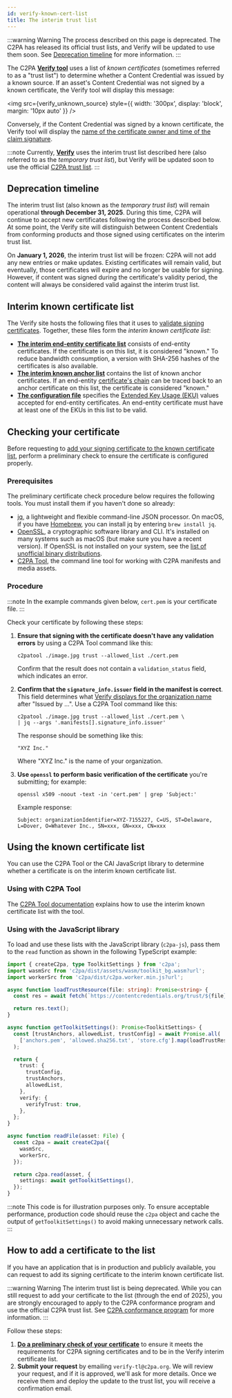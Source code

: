 ```yaml
---
id: verify-known-cert-list
title: The interim trust list
---
```



:::warning Warning
The process described on this page is deprecated. The C2PA has released its official trust lists, and Verify will be updated to use them soon. See [Deprecation timeline](#deprecation-timeline) for more information.
:::

The C2PA **[Verify tool](https://contentcredentials.org/verify)** uses a list of _known certificates_ (sometimes referred to as a "trust list") to determine whether a Content Credential was issued by a known source. If an asset's Content Credential was not signed by a known certificate, the Verify tool will display this message:

<img
  src={verify_unknown_source}
  style={{ width: '300px', display: 'block', margin: '10px auto' }}
/>

Conversely, if the Content Credential was signed by a known certificate, the Verify tool will display the [name of the certificate owner and time of the claim signature](verify.mdx#title-and-signing-information).

:::note
Currently, **[Verify](https://contentcredentials.org/verify)** uses the interim trust list described here (also referred to as the _temporary trust list_), but Verify will be updated soon to use the official [C2PA trust list](conformance.mdx#c2pa-trust-lists).
:::

## Deprecation timeline

The interim trust list (also known as the _temporary trust list_) will remain operational **through December 31, 2025**. During this time, C2PA will continue to accept new certificates following the process described below. At some point, the Verify site will distinguish between Content Credentials from conforming products and those signed using certificates on the interim trust list.

On **January 1, 2026**, the interim trust list will be frozen: C2PA will not add any new entries or make updates. Existing certificates will remain valid, but eventually, those certificates will expire and no longer be usable for signing. However, if content was signed during the certificate's validity period, the content will always be considered valid against the interim trust list.

## Interim known certificate list

The Verify site hosts the following files that it uses to [validate signing certificates](https://c2pa.org/specifications/specifications/2.0/specs/C2PA_Specification.html#_c2pa_signers). Together, these files form the _interim known certificate list_:

- [**The interim end-entity certificate list**](https://github.com/contentauth/verify-site/blob/main/static/trust/allowed.pem) consists of end-entity certificates. If the certificate is on this list, it is considered "known." To reduce bandwidth consumption, a version with SHA-256 hashes of the certificates is also available.
- [**The interim known anchor list**](https://github.com/contentauth/verify-site/blob/main/static/trust/anchors.pem) contains the list of known anchor certificates. If an end-entity [certificate's chain](getting-started.mdx#signing-and-certificates) can be traced back to an anchor certificate on this list, the certificate is considered "known."
- [**The configuration file**](https://github.com/contentauth/verify-site/blob/main/static/trust/store.cfg) specifies the [Extended Key Usage (EKU)](https://datatracker.ietf.org/doc/html/rfc9336) values accepted for end-entity certificates. An end-entity certificate must have at least one of the EKUs in this list to be valid.

## Checking your certificate

Before requesting to [add your signing certificate to the known certificate list](#how-to-add-a-certificate-to-the-list), perform a preliminary check to ensure the certificate is configured properly.

### Prerequisites

The preliminary certificate check procedure below requires the following tools. You must install them if you haven't done so already:

- [jq](https://jqlang.org/), a lightweight and flexible command-line JSON processor. On macOS, if you have [Homebrew](https://brew.sh/), you can install jq by entering `brew install jq`.
- [OpenSSL](https://www.openssl.org/), a cryptographic software library and CLI. It's installed on many systems such as macOS (but make sure you have a recent version). If OpenSSL is not installed on your system, see the [list of unofficial binary distributions](https://wiki.openssl.org/index.php/Binaries).
- [C2PA Tool](c2patool/readme.md), the command line tool for working with C2PA manifests and media assets.

### Procedure

:::note
In the example commands given below, `cert.pem` is your certificate file.
:::

Check your certificate by following these steps:

1. **Ensure that signing with the certificate doesn't have any validation errors** by using a C2PA Tool command like this:

   ```
   c2patool ./image.jpg trust --allowed_list ./cert.pem
   ```

   Confirm that the result does not contain a `validation_status` field, which indicates an error.

1. **Confirm that the `signature_info.issuer` field in the manifest is correct**. This field determines what [Verify displays for the organization name](verify.mdx#title-and-signing-information) after "Issued by ...". Use a C2PA Tool command like this:

   ```
   c2patool ./image.jpg trust --allowed_list ./cert.pem \
   | jq --args '.manifests[].signature_info.issuer'
   ```

   The response should be something like this:

   ```
   "XYZ Inc."
   ```

   Where "XYZ Inc." is the name of your organization.

1. **Use `openssl` to perform basic verification of the certificate** you're submitting; for example:

   ```
   openssl x509 -noout -text -in 'cert.pem' | grep 'Subject:'
   ```

   Example response:

   ```
   Subject: organizationIdentifier=XYZ-7155227, C=US, ST=Delaware, L=Dover, O=Whatever Inc., SN=xxx, GN=xxx, CN=xxx
   ```

## Using the known certificate list

You can use the C2PA Tool or the CAI JavaScript library to determine whether a certificate is on the interim known certificate list.

### Using with C2PA Tool

The [C2PA Tool documentation](c2patool/docs/usage.md#configuring-trust-support) explains how to use the interim known certificate list with the tool.

### Using with the JavaScript library

To load and use these lists with the JavaScript library (`c2pa-js`), pass them to the `read` function as shown in the following TypeScript example:

```ts
import { createC2pa, type ToolkitSettings } from 'c2pa';
import wasmSrc from 'c2pa/dist/assets/wasm/toolkit_bg.wasm?url';
import workerSrc from 'c2pa/dist/c2pa.worker.min.js?url';

async function loadTrustResource(file: string): Promise<string> {
  const res = await fetch(`https://contentcredentials.org/trust/${file}`);

  return res.text();
}

async function getToolkitSettings(): Promise<ToolkitSettings> {
  const [trustAnchors, allowedList, trustConfig] = await Promise.all(
    ['anchors.pem', 'allowed.sha256.txt', 'store.cfg'].map(loadTrustResource),
  );

  return {
    trust: {
      trustConfig,
      trustAnchors,
      allowedList,
    },
    verify: {
      verifyTrust: true,
    },
  };
}

async function readFile(asset: File) {
  const c2pa = await createC2pa({
    wasmSrc,
    workerSrc,
  });

  return c2pa.read(asset, {
    settings: await getToolkitSettings(),
  });
}
```

:::note
This code is for illustration purposes only. To ensure acceptable performance, production code should reuse the `c2pa` object and cache the output of `getToolkitSettings()` to avoid making unnecessary network calls.
:::

## How to add a certificate to the list

If you have an application that is in production and publicly available, you can request to add its signing certificate to the interim known certificate list.

:::warning Warning
The interim trust list is being deprecated. While you can still request to add your certificate to the list (through the end of 2025), you are strongly encouraged to apply to the C2PA conformance program and use the official C2PA trust list. See [C2PA conformance program](conformance.mdx) for more information.
:::

Follow these steps:

1. [**Do a preliminary check of your certificate**](#checking-your-certificate) to ensure it meets the requirements for C2PA signing certificates and to be in the Verify interim certificate list.
1. **Submit your request** by emailing `verify-tl@c2pa.org`. We will review your request, and if it is approved, we'll ask for more details. Once we receive them and deploy the update to the trust list, you will receive a confirmation email.
